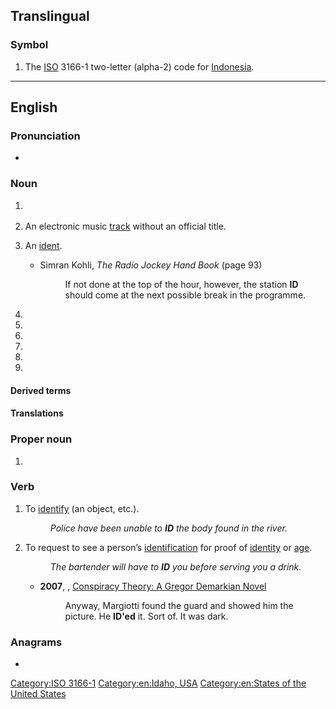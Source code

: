 {{also|Appendix:Variations of "id"}}
{{character info/new|🆔}}
==Translingual==

===Symbol===
{{head|mul|symbol}}

# The [[ISO]] 3166-1 two-letter (alpha-2) code for [[Indonesia]].


[[Category:ISO 3166-1]]

----

==English==

===Pronunciation===
* {{IPA|/aɪˈdiː/|lang=en}}

===Noun===
{{en-noun|~}}

# {{initialism of|[[identification]] or [[identity]] [[documentation]]|lang=en}}
#: {{usex|en|Show me your '''ID'''.}}
# {{lb|en|music}} An electronic music [[track]] without an official title.
# {{lb|en|radio|television}} An [[ident]].
#* Simran Kohli, ''The Radio Jockey Hand Book'' (page 93)
#*: If not done at the top of the hour, however, the station '''ID''' should come at the next possible break in the programme.
# {{abbreviation of|identifier|lang=en}}
# {{abbreviation of|intelligent design|lang=en}}
# {{abbreviation of|inside diameter|lang=en}}
# {{abbreviation of|inner diameter|lang=en}}
# {{abbreviation of|internal diameter|lang=en}}
# {{abbreviation of|industry discount|lang=en}}

====Derived terms====
{{der3|en|caller ID|ID card|IDer|UID|user ID}}

====Translations====
{{trans-see|identification or identity documentation|ID card}}

===Proper noun===
{{en-proper noun}}

# {{abbreviation of|Idaho|lang=en}}

===Verb===
{{en-verb|IDs|IDing|IDed|pres_3sg2=ID's|pres_ptc2=ID'ing|past2=ID'ed|past3=ID'd}}

# {{lb|en|transitive}} To [[identify]] (an object, etc.).
#: ''Police have been unable to '''ID''' the body found in the river.''
# {{lb|en|transitive}} To request to see a person’s [[identification]] for proof of [[identity]] or [[age]].
#: ''The bartender will have to '''ID''' you before serving you a drink.''
#* '''2007''', {{w|Jane Haddam}}, [https://books.google.com/books?id=zWvJLaK7teMC&pg=PA348&dq=%22he+ID%27ed%22&hl=en&sa=X&ved=0ahUKEwjl6sWGz5fMAhVPymMKHYI9Af84ChDoAQhEMAc#v=onepage&q=%22he%20ID'ed%22&f=false Conspiracy Theory: A Gregor Demarkian Novel]
#*: Anyway, Margiotti found the guard and showed him the picture. He '''ID'ed''' it. Sort of. It was dark.

===Anagrams===
* {{anagrams|en|a=di|DI|Di|dI|di|di-}}

[[Category:en:Idaho, USA]]
[[Category:en:States of the United States]]
